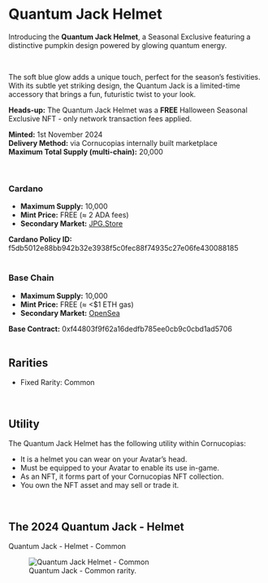 # Quantum Jack Helmet



Introducing the **Quantum Jack Helmet**, a Seasonal Exclusive featuring a distinctive pumpkin design powered by glowing quantum energy.  

</br>

The soft blue glow adds a unique touch, perfect for the season’s festivities. With its subtle yet striking design, the Quantum Jack is a limited-time accessory that brings a fun, futuristic twist to your look.

<div className="note-box">
  <strong>Heads-up:</strong> The Quantum Jack Helmet was a <b>FREE</b> Halloween Seasonal Exclusive NFT - only network transaction fees applied.
</div>

**Minted:** 1st November 2024  
**Delivery Method:** via Cornucopias internally built marketplace  
**Maximum Total Supply (multi-chain):** 20,000

</br>


### Cardano

<ul className="styled-list">
  <li><b>Maximum Supply:</b> 10,000</li>
  <li><b>Mint Price:</b> FREE (≈ 2 ADA fees)</li>
  <li><b>Secondary Market:</b> <a href="https://www.jpg.store/collection/cornucopias-quantum-jack" target="_blank" rel="noopener noreferrer">JPG.Store</a></li>
</ul>

<div className="note-box success">
  <strong>Cardano Policy ID:</strong> f5db5012e88bb942b32e3938f5c0fec88f74935c27e06fe430088185
</div>

</br>


### Base Chain

<ul className="styled-list">
  <li><b>Maximum Supply:</b> 10,000</li>
  <li><b>Mint Price:</b> FREE (≈ &lt;$1 ETH gas)</li>
  <li><b>Secondary Market:</b> <a href="https://opensea.io/collection/quantum-jack" target="_blank" rel="noopener noreferrer">OpenSea</a></li>
</ul>

<div className="note-box success">
  <strong>Base Contract:</strong> 0xf44803f9f62a16dedfb785ee0cb9c0cbd1ad5706
</div>

</br>

## Rarities

<ul className="styled-list">
  <li><span className="rarity-common">Fixed Rarity: Common</span></li>
</ul>

</br>


## Utility

The Quantum Jack Helmet has the following utility within Cornucopias:

<ul className="styled-list">
  <li>It is a helmet you can wear on your Avatar’s head.</li>
  <li>Must be equipped to your Avatar to enable its use in-game.</li>
  <li>As an NFT, it forms part of your Cornucopias NFT collection.</li>
  <li>You own the NFT asset and may sell or trade it.</li>
</ul>

</br>

## The 2024 Quantum Jack - Helmet

<p><span className="rarity-common">Quantum Jack - Helmet - Common</span></p>

<figure className="img-center">
  <img src="/images/nfts/helmet-common.avif" alt="Quantum Jack Helmet - Common" />
  <figcaption>Quantum Jack - Common rarity.</figcaption>
</figure>
